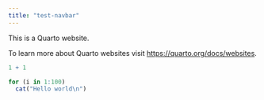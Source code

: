 ```yaml
---
title: "test-navbar"
---
```


This is a Quarto website.

To learn more about Quarto websites visit <https://quarto.org/docs/websites>.

```r
1 + 1
```

```r
for (i in 1:100)
  cat("Hello world\n")
```

